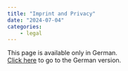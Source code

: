 ```yaml
---
title: "Imprint and Privacy"
date: "2024-07-04"
categories:
    - legal
---
```

This page is available only in German.  
[Click here](/impressum-datenschutz) to go to the German version.
